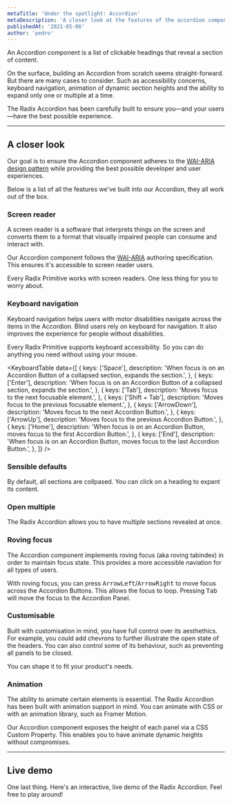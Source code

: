 ```yaml
---
metaTitle: 'Under the spotlight: Accordion'
metaDescription: 'A closer look at the features of the accordion component.'
publishedAt: '2021-05-06'
author: 'pedro'
---
```


An Accordion component is a list of clickable headings that reveal a section of content.

On the surface, building an Accordion from scratch seems straight-forward. But there are many cases to consider. Such as accessibility concerns, keyboard navigation, animation of dynamic section heights and the ability to expand only one or multiple at a time.

The Radix Accordion has been carefully built to ensure you—and your users—have the best possible experience.

---

## A closer look

Our goal is to ensure the Accordion component adheres to the [WAI-ARIA design pattern](https://www.w3.org/TR/wai-aria-practices-1.2/#accordion) while providing the best possible developer and user experiences.

Below is a list of all the features we've built into our Accordion, they all work out of the box.

### Screen reader

A screen reader is a software that interprets things on the screen and converts them to a format that visually impaired people can consume and interact with.

Our Accordion component follows the [WAI-ARIA](https://www.w3.org/TR/wai-aria-practices-1.2/#accordion) authoring specification. This ensures it's accessible to screen reader users.

Every Radix Primitive works with screen readers. One less thing for you to worry about.

<VideoPlaceholder />

### Keyboard navigation

Keyboard navigation helps users with motor disabilities navigate across the items in the Accordion. Blind users rely on keyboard for navigation. It also improves the experience for people without disabilities.

Every Radix Primitive supports keyboard accessibility. So you can do anything you need without using your mouse.

<KeyboardTable
  data={[
    {
      keys: ['Space'],
      description:
        'When focus is on an Accordion Button of a collapsed section, expands the section.',
    },
    {
      keys: ['Enter'],
      description:
        'When focus is on an Accordion Button of a collapsed section, expands the section.',
    },
    {
      keys: ['Tab'],
      description: 'Moves focus to the next focusable element.',
    },
    {
      keys: ['Shift + Tab'],
      description: 'Moves focus to the previous focusable element.',
    },
    {
      keys: ['ArrowDown'],
      description: 'Moves focus to the next Accordion Button.',
    },
    {
      keys: ['ArrowUp'],
      description: 'Moves focus to the previous Accordion Button.',
    },
    {
      keys: ['Home'],
      description:
        'When focus is on an Accordion Button, moves focus to the first Accordion Button.',
    },
    {
      keys: ['End'],
      description:
        'When focus is on an Accordion Button, moves focus to the last Accordion Button.',
    },
  ]}
/>

<VideoPlaceholder />

### Sensible defaults

By default, all sections are collpased. You can click on a heading to expant its content.

<VideoPlaceholder />

### Open multiple

The Radix Accordion allows you to have multiple sections revealed at once.

<VideoPlaceholder />

### Roving focus

The Accordion component implements roving focus (aka roving tabindex) in order to maintain focus state. This provides a more accessible naviation for all types of users.

With roving focus, you can press <Kbd>ArrowLeft</Kbd>/<Kbd>ArrowRight</Kbd> to move focus across the Accordion Buttons. This allows the focus to loop. Pressing <Kbd>Tab</Kbd> will move the focus to the Accordion Panel.

<VideoPlaceholder />

### Customisable

Built with customisation in mind, you have full control over its aesthethics. For example, you could add chevrons to further illustrate the open state of the headers. You can also control some of its behaviour, such as preventing all panels to be closed.

You can shape it to fit your product's needs.

<VideoPlaceholder />

### Animation

The ability to animate certain elements is essential. The Radix Accordion has been built with animation support in mind. You can animate with CSS or with an animation library, such as Framer Motion.

Our Accordion component exposes the height of each panel via a CSS Custom Property. This enables you to have animate dynamic heights without compromises.

<VideoPlaceholder />

---

## Live demo

One last thing. Here's an interactive, live demo of the Radix Accordion. Feel free to play around!

<AccordionDemo />
